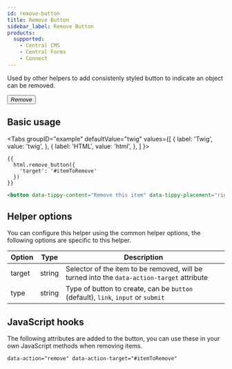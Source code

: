 ```yaml
---
id: remove-button
title: Remove Button
sidebar_label: Remove Button
products:
  supported:
    - Central CMS
    - Central Forms
    - Connect
---
```



Used by other helpers to add consistenly styled button to indicate an object can be removed. 

<div className="d-example">
  <button data-tippy-content="Remove this item" data-tippy-placement="right" type="button" data-action="remove" data-action-target="#itemToRemove" className="btn remove-button"><i className="icon-remove-sign"><span className="hide">Remove</span></i></button>
</div>

## Basic usage

<Tabs
  groupID="example"
  defaultValue="twig"
  values={[
    { label: 'Twig', value: 'twig', },
    { label: 'HTML', value: 'html', },
  ]
}>
<TabItem value="twig">

```twig
{{
  html.remove_button({
    'target': '#itemToRemove'
  })
}}
```

</TabItem>
<TabItem value="html">

```html
<button data-tippy-content="Remove this item" data-tippy-placement="right" type="button" data-action="remove" data-action-target="#itemToRemove" class="btn  remove-button"><i class="icon-remove-sign"><span class="hide">Remove</span></i></button>
```

</TabItem>
</Tabs>

## Helper options

You can configure this helper using the common helper options, the following options are specific to this helper.

| Option | Type | Description |
| ------ | ---- | ----------- |
| target | string | Selector of the item to be removed, will be turned into the `data-action-target` attribute |
| type | string | Type of button to create, can be `button` (default), `link`, `input` or `submit` |

## JavaScript hooks

The following attributes are added to the button, you can use these in your own JavaScript methods when removing items.

```html
data-action="remove" data-action-target="#itemToRemove"
```